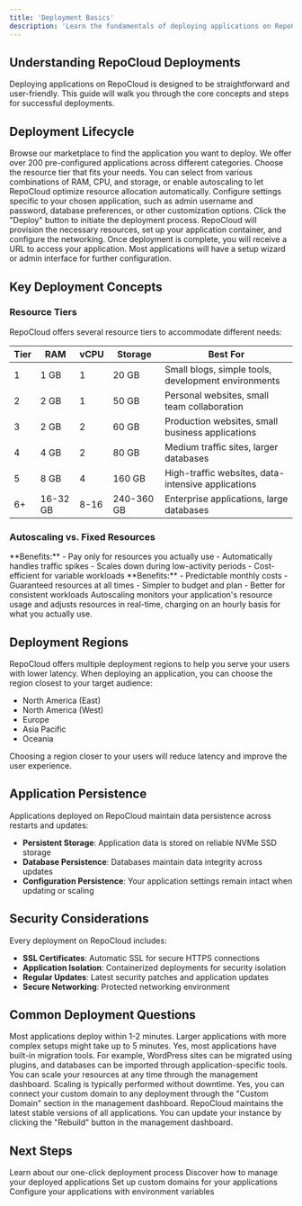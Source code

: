 ```yaml
---
title: 'Deployment Basics'
description: 'Learn the fundamentals of deploying applications on RepoCloud'
---
```


## Understanding RepoCloud Deployments

Deploying applications on RepoCloud is designed to be straightforward and user-friendly. This guide will walk you through the core concepts and steps for successful deployments.

## Deployment Lifecycle

<Steps>
  <Step title="Select an Application">
    Browse our marketplace to find the application you want to deploy. We offer over 200 pre-configured applications across different categories.
  </Step>
  <Step title="Configure Resources">
    Choose the resource tier that fits your needs. You can select from various combinations of RAM, CPU, and storage, or enable autoscaling to let RepoCloud optimize resource allocation automatically.
  </Step>
  <Step title="Application-Specific Settings">
    Configure settings specific to your chosen application, such as admin username and password, database preferences, or other customization options.
  </Step>
  <Step title="Deploy">
    Click the "Deploy" button to initiate the deployment process. RepoCloud will provision the necessary resources, set up your application container, and configure the networking.
  </Step>
  <Step title="Access and Configure">
    Once deployment is complete, you will receive a URL to access your application. Most applications will have a setup wizard or admin interface for further configuration.
  </Step>
</Steps>

## Key Deployment Concepts

### Resource Tiers

RepoCloud offers several resource tiers to accommodate different needs:

| Tier | RAM | vCPU | Storage | Best For |
|------|-----|------|---------|----------|
| 1 | 1 GB | 1 | 20 GB | Small blogs, simple tools, development environments |
| 2 | 2 GB | 1 | 50 GB | Personal websites, small team collaboration |
| 3 | 2 GB | 2 | 60 GB | Production websites, small business applications |
| 4 | 4 GB | 2 | 80 GB | Medium traffic sites, larger databases |
| 5 | 8 GB | 4 | 160 GB | High-traffic websites, data-intensive applications |
| 6+ | 16-32 GB | 8-16 | 240-360 GB | Enterprise applications, large databases |

### Autoscaling vs. Fixed Resources

<CardGroup cols={2}>
  <Card title="Autoscaling" icon="chart-line">
    **Benefits:**
    - Pay only for resources you actually use
    - Automatically handles traffic spikes
    - Scales down during low-activity periods
    - Cost-efficient for variable workloads
  </Card>
  <Card title="Fixed Resources" icon="lock">
    **Benefits:**
    - Predictable monthly costs
    - Guaranteed resources at all times
    - Simpler to budget and plan
    - Better for consistent workloads
  </Card>
</CardGroup>

<Note>
  Autoscaling monitors your application's resource usage and adjusts resources in real-time, charging on an hourly basis for what you actually use.
</Note>

## Deployment Regions

RepoCloud offers multiple deployment regions to help you serve your users with lower latency. When deploying an application, you can choose the region closest to your target audience:

- North America (East)
- North America (West)
- Europe
- Asia Pacific
- Oceania

<Tip>
  Choosing a region closer to your users will reduce latency and improve the user experience.
</Tip>

## Application Persistence

Applications deployed on RepoCloud maintain data persistence across restarts and updates:

- **Persistent Storage**: Application data is stored on reliable NVMe SSD storage
- **Database Persistence**: Databases maintain data integrity across updates
- **Configuration Persistence**: Your application settings remain intact when updating or scaling

## Security Considerations

Every deployment on RepoCloud includes:

- **SSL Certificates**: Automatic SSL for secure HTTPS connections
- **Application Isolation**: Containerized deployments for security isolation
- **Regular Updates**: Latest security patches and application updates
- **Secure Networking**: Protected networking environment

## Common Deployment Questions

<AccordionGroup>
  <Accordion title="How long does deployment take?">
    Most applications deploy within 1-2 minutes. Larger applications with more complex setups might take up to 5 minutes.
  </Accordion>
  <Accordion title="Can I migrate my existing application?">
    Yes, most applications have built-in migration tools. For example, WordPress sites can be migrated using plugins, and databases can be imported through application-specific tools.
  </Accordion>
  <Accordion title="What happens if I need more resources?">
    You can scale your resources at any time through the management dashboard. Scaling is typically performed without downtime.
  </Accordion>
  <Accordion title="Can I use my own domain name?">
    Yes, you can connect your custom domain to any deployment through the "Custom Domain" section in the management dashboard.
  </Accordion>
  <Accordion title="How are applications updated?">
    RepoCloud maintains the latest stable versions of all applications. You can update your instance by clicking the "Rebuild" button in the management dashboard.
  </Accordion>
</AccordionGroup>

## Next Steps

<CardGroup>
  <Card title="One-Click Deployment" icon="rocket" href="/user-guide/one-click-deployment">
    Learn about our one-click deployment process
  </Card>
  <Card title="Managing Instances" icon="sliders" href="/user-guide/managing-instances">
    Discover how to manage your deployed applications
  </Card>
  <Card title="Custom Domains" icon="globe" href="/user-guide/custom-domains">
    Set up custom domains for your applications
  </Card>
  <Card title="Environment Variables" icon="gear" href="/user-guide/environment-variables">
    Configure your applications with environment variables
  </Card>
</CardGroup> 